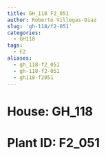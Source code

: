 ```yaml
---
title: GH_118 F2_051
author: Roberto Villegas-Diaz
slug: 'gh-118/f2-051'
categories:
  - GH118
tags:
  - F2
aliases:
  - gh_118-f2_051
  - gh-118-f2-051
  - gh118-f2051
---
```


# **House**: GH_118
# **Plant ID**: F2_051
